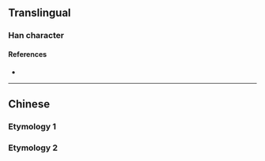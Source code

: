 {{also|徹}}
{{character info/new}}
==Translingual==

===Han character===
{{Han char|rn=60|rad=彳|as=04|sn=7|four=|canj=HOPSH|ids=⿰彳切}}

====References====
* {{Han ref|kx=0365.211|hdz=20814.110|uh=5F7B|ud=24443}}

----

==Chinese==

===Etymology 1===
{{zh-see|徹}}
===Etymology 2===
{{zh-see|澈|ss}}